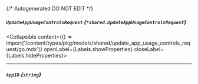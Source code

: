 {/* Autogenerated DO NOT EDIT  */}

##### `UpdateAppUsageControlsRequest` *{`*shared.UpdateAppUsageControlsRequest`}*
<Collapsible content={() => import('/content/types/pkg/models/shared/update_app_usage_controls_request/go.mdx')} openLabel={Labels.showProperties} closeLabel={Labels.hideProperties}>
</Collapsible>

---
##### `AppID` *{`string`}*


